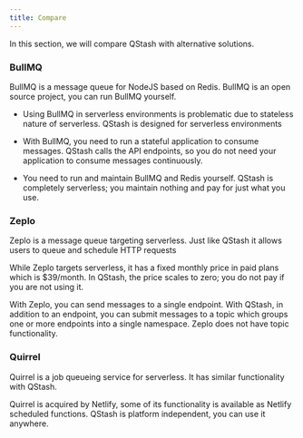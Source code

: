 ```yaml
---
title: Compare
---
```


In this section, we will compare QStash with alternative solutions.

### BullMQ

BullMQ is a message queue for NodeJS based on Redis. BullMQ is an open source
project, you can run BullMQ yourself.

- Using BullMQ in serverless environments is problematic due to stateless nature
  of serverless. QStash is designed for serverless environments

- With BullMQ, you need to run a stateful application to consume messages.
  QStash calls the API endpoints, so you do not need your application to consume
  messages continuously.

- You need to run and maintain BullMQ and Redis yourself. QStash is completely
  serverless; you maintain nothing and pay for just what you use.

### Zeplo

Zeplo is a message queue targeting serverless. Just like QStash it allows users
to queue and schedule HTTP requests

While Zeplo targets serverless, it has a fixed monthly price in paid plans which
is \$39/month. In QStash, the price scales to zero; you do not pay if you are not
using it.

With Zeplo, you can send messages to a single endpoint. With QStash, in addition
to an endpoint, you can submit messages to a topic which groups one or more
endpoints into a single namespace. Zeplo does not have topic functionality.

### Quirrel

Quirrel is a job queueing service for serverless. It has similar functionality
with QStash.

Quirrel is acquired by Netlify, some of its functionality is available as
Netlify scheduled functions. QStash is platform independent, you can use it
anywhere.

